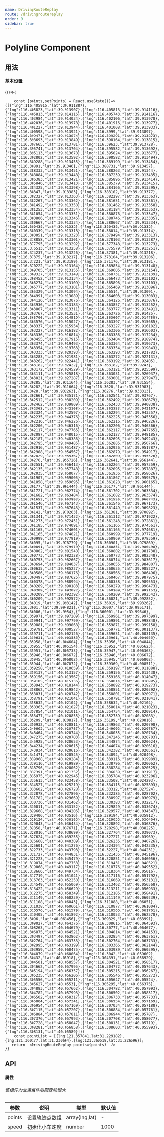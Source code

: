 ```yaml
---
name: DrivingRouteReplay
route: /drivingroutereplay
order: 9
sidebar: true
---
```



# Polyline Component

## 用法
#### 基本设置
<Playground>
    {()=>{
        
        const [points,setPoints] = React.useState(()=>([{"lng":116.405915,"lat":39.911887},{"lng":116.405823,"lat":39.913907},{"lng":116.405813,"lat":39.914116},{"lng":116.405813,"lat":39.914116},{"lng":116.405743,"lat":39.914116},{"lng":116.403984,"lat":39.914034},{"lng":116.402106,"lat":39.913978},{"lng":116.402036,"lat":39.913978},{"lng":116.401916,"lat":39.913977},{"lng":116.401227,"lat":39.913944},{"lng":116.401008,"lat":39.913933},{"lng":116.400598,"lat":39.913921},{"lng":116.3999,"lat":39.913897},{"lng":116.399471,"lat":39.913874},{"lng":116.399291,"lat":39.913873},{"lng":116.398693,"lat":39.913849},{"lng":116.398164,"lat":39.913815},{"lng":116.397665,"lat":39.913781},{"lng":116.39623,"lat":39.913728},{"lng":116.395741,"lat":39.913704},{"lng":116.395582,"lat":39.913692},{"lng":116.395113,"lat":39.913678},{"lng":116.395024,"lat":39.913677},{"lng":116.392802,"lat":39.913592},{"lng":116.390582,"lat":39.913494},{"lng":116.389288,"lat":39.913455},{"lng":116.389199,"lat":39.913454},{"lng":116.38891,"lat":39.91346},{"lng":116.388731,"lat":39.913457},{"lng":116.388333,"lat":39.913451},{"lng":116.388263,"lat":39.91344},{"lng":116.388084,"lat":39.913448},{"lng":116.387239,"lat":39.913435},{"lng":116.386383,"lat":39.913421},{"lng":116.385896,"lat":39.913414},{"lng":116.385846,"lat":39.913413},{"lng":116.385379,"lat":39.913415},{"lng":116.384325,"lat":39.913398},{"lng":116.384166,"lat":39.913395},{"lng":116.38347,"lat":39.913383},{"lng":116.383102,"lat":39.913377},{"lng":116.382327,"lat":39.913363},{"lng":116.382297,"lat":39.913363},{"lng":116.382267,"lat":39.913362},{"lng":116.381651,"lat":39.913361},{"lng":116.381492,"lat":39.913358},{"lng":116.381462,"lat":39.913358},{"lng":116.381253,"lat":39.913354},{"lng":116.381184,"lat":39.913353},{"lng":116.381054,"lat":39.913351},{"lng":116.380876,"lat":39.913347},{"lng":116.380806,"lat":39.913346},{"lng":116.380746,"lat":39.913335},{"lng":116.380667,"lat":39.913334},{"lng":116.380667,"lat":39.913334},{"lng":116.380438,"lat":39.91332},{"lng":116.380438,"lat":39.91332},{"lng":116.380339,"lat":39.913318},{"lng":116.38014,"lat":39.913314},{"lng":116.380051,"lat":39.913323},{"lng":116.379494,"lat":39.913313},{"lng":116.378858,"lat":39.913301},{"lng":116.378103,"lat":39.913287},{"lng":116.377795,"lat":39.913292},{"lng":116.377348,"lat":39.913273},{"lng":116.376513,"lat":39.913258},{"lng":116.375579,"lat":39.913251},{"lng":116.374237,"lat":39.913226},{"lng":116.37381,"lat":39.913218},{"lng":116.37375,"lat":39.913217},{"lng":116.373104,"lat":39.913206},{"lng":116.37221,"lat":39.913189},{"lng":116.371176,"lat":39.913181},{"lng":116.370222,"lat":39.913164},{"lng":116.369854,"lat":39.913148},{"lng":116.369705,"lat":39.913155},{"lng":116.369605,"lat":39.913154},{"lng":116.369327,"lat":39.913149},{"lng":116.368731,"lat":39.913139},{"lng":116.368452,"lat":39.913134},{"lng":116.366473,"lat":39.913102},{"lng":116.366274,"lat":39.913109},{"lng":116.365896,"lat":39.913103},{"lng":116.365777,"lat":39.913101},{"lng":116.365469,"lat":39.913096},{"lng":116.365329,"lat":39.913094},{"lng":116.36514,"lat":39.913091},{"lng":116.364991,"lat":39.913089},{"lng":116.364603,"lat":39.913083},{"lng":116.364126,"lat":39.913076},{"lng":116.364126,"lat":39.913076},{"lng":116.363936,"lat":39.913183},{"lng":116.363857,"lat":39.913252},{"lng":116.363807,"lat":39.913311},{"lng":116.363777,"lat":39.913491},{"lng":116.363767,"lat":39.913531},{"lng":116.363726,"lat":39.91425},{"lng":116.363706,"lat":39.914519},{"lng":116.363607,"lat":39.914758},{"lng":116.363576,"lat":39.915027},{"lng":116.363397,"lat":39.915685},{"lng":116.363337,"lat":39.915954},{"lng":116.363227,"lat":39.916182},{"lng":116.363227,"lat":39.916182},{"lng":116.363306,"lat":39.916603},{"lng":116.363336,"lat":39.916814},{"lng":116.363386,"lat":39.917234},{"lng":116.363455,"lat":39.917915},{"lng":116.363404,"lat":39.918974},{"lng":116.363374,"lat":39.919493},{"lng":116.363364,"lat":39.919673},{"lng":116.363354,"lat":39.919763},{"lng":116.363354,"lat":39.919843},{"lng":116.363333,"lat":39.920393},{"lng":116.363293,"lat":39.921782},{"lng":116.363283,"lat":39.921981},{"lng":116.363272,"lat":39.922131},{"lng":116.363262,"lat":39.922441},{"lng":116.363192,"lat":39.92405},{"lng":116.363182,"lat":39.92422},{"lng":116.363182,"lat":39.9243},{"lng":116.363172,"lat":39.924529},{"lng":116.363121,"lat":39.925599},{"lng":116.363111,"lat":39.925818},{"lng":116.363031,"lat":39.926937},{"lng":116.363021,"lat":39.927287},{"lng":116.363001,"lat":39.927947},{"lng":116.36285,"lat":39.931164},{"lng":116.36283,"lat":39.931554},{"lng":116.36282,"lat":39.931664},{"lng":116.3628,"lat":39.931983},{"lng":116.3628,"lat":39.932263},{"lng":116.36276,"lat":39.933313},{"lng":116.362661,"lat":39.935171},{"lng":116.362541,"lat":39.93767},{"lng":116.362512,"lat":39.938209},{"lng":116.362492,"lat":39.938679},{"lng":116.362462,"lat":39.939809},{"lng":116.362433,"lat":39.940838},{"lng":116.362363,"lat":39.942108},{"lng":116.362353,"lat":39.942167},{"lng":116.362324,"lat":39.942597},{"lng":116.362294,"lat":39.943357},{"lng":116.362235,"lat":39.944376},{"lng":116.362225,"lat":39.945356},{"lng":116.362216,"lat":39.946226},{"lng":116.362216,"lat":39.946226},{"lng":116.362206,"lat":39.946316},{"lng":116.362206,"lat":39.946366},{"lng":116.362117,"lat":39.947765},{"lng":116.362117,"lat":39.947765},{"lng":116.362087,"lat":39.948015},{"lng":116.362127,"lat":39.948185},{"lng":116.362187,"lat":39.948386},{"lng":116.362695,"lat":39.949243},{"lng":116.362795,"lat":39.949485},{"lng":116.362885,"lat":39.950766},{"lng":116.362916,"lat":39.951487},{"lng":116.362926,"lat":39.951787},{"lng":116.362908,"lat":39.954567},{"lng":116.362879,"lat":39.954917},{"lng":116.362829,"lat":39.955367},{"lng":116.362809,"lat":39.955526},{"lng":116.36276,"lat":39.955726},{"lng":116.362641,"lat":39.956144},{"lng":116.362551,"lat":39.956413},{"lng":116.362264,"lat":39.957359},{"lng":116.362135,"lat":39.957748},{"lng":116.362095,"lat":39.957887},{"lng":116.362035,"lat":39.958077},{"lng":116.361936,"lat":39.958626},{"lng":116.361907,"lat":39.959005},{"lng":116.361867,"lat":39.959575},{"lng":116.361858,"lat":39.959695},{"lng":116.361828,"lat":39.960165},{"lng":116.36177,"lat":39.961444},{"lng":116.36177,"lat":39.961444},{"lng":116.361721,"lat":39.962774},{"lng":116.361702,"lat":39.963334},{"lng":116.361682,"lat":39.963484},{"lng":116.361682,"lat":39.963574},{"lng":116.361653,"lat":39.963893},{"lng":116.361556,"lat":39.966743},{"lng":116.361546,"lat":39.967143},{"lng":116.361546,"lat":39.967173},{"lng":116.361537,"lat":39.967643},{"lng":116.361449,"lat":39.969823},{"lng":116.36142,"lat":39.970263},{"lng":116.361381,"lat":39.970892},{"lng":116.361341,"lat":39.971432},{"lng":116.361312,"lat":39.971922},{"lng":116.361273,"lat":39.972451},{"lng":116.361243,"lat":39.972861},{"lng":116.361185,"lat":39.974091},{"lng":116.361165,"lat":39.974561},{"lng":116.361165,"lat":39.974601},{"lng":116.361165,"lat":39.974681},{"lng":116.361165,"lat":39.974821},{"lng":116.360999,"lat":39.977719},{"lng":116.360999,"lat":39.977919},{"lng":116.360969,"lat":39.978359},{"lng":116.36095,"lat":39.978779},{"lng":116.360901,"lat":39.979869},{"lng":116.360891,"lat":39.979979},{"lng":116.360851,"lat":39.980498},{"lng":116.360802,"lat":39.981548},{"lng":116.360802,"lat":39.981738},{"lng":116.360773,"lat":39.982328},{"lng":116.360773,"lat":39.982348},{"lng":116.360753,"lat":39.982667},{"lng":116.360714,"lat":39.983617},{"lng":116.360694,"lat":39.984037},{"lng":116.360655,"lat":39.984807},{"lng":116.360635,"lat":39.985227},{"lng":116.360635,"lat":39.985227},{"lng":116.360586,"lat":39.986176},{"lng":116.360566,"lat":39.986496},{"lng":116.360497,"lat":39.987625},{"lng":116.360467,"lat":39.987975},{"lng":116.360378,"lat":39.988994},{"lng":116.360338,"lat":39.989553},{"lng":116.360289,"lat":39.990183},{"lng":116.360279,"lat":39.990473},{"lng":116.360209,"lat":39.992082},{"lng":116.360209,"lat":39.992152},{"lng":116.360209,"lat":39.992392},{"lng":116.360209,"lat":39.992542},{"lng":116.360209,"lat":39.992572},{"lng":116.36021,"lat":39.992852},{"lng":116.36019,"lat":39.993142},{"lng":116.36019,"lat":39.993262},{"lng":116.3601,"lat":39.994821},{"lng":116.36007,"lat":39.995171},{"lng":116.36006,"lat":39.9954},{"lng":116.360001,"lat":39.99646},{"lng":116.359971,"lat":39.997209},{"lng":116.359961,"lat":39.997399},{"lng":116.359941,"lat":39.997799},{"lng":116.359891,"lat":39.998848},{"lng":116.359881,"lat":39.999068},{"lng":116.359871,"lat":39.999158},{"lng":116.359791,"lat":40.000527},{"lng":116.359771,"lat":40.001137},{"lng":116.359711,"lat":40.002126},{"lng":116.359651,"lat":40.003135},{"lng":116.359631,"lat":40.003585},{"lng":116.35961,"lat":40.004055},{"lng":116.35958,"lat":40.004604},{"lng":116.35956,"lat":40.004844},{"lng":116.35955,"lat":40.005154},{"lng":116.35952,"lat":40.005623},{"lng":116.35951,"lat":40.005733},{"lng":116.35947,"lat":40.006363},{"lng":116.35946,"lat":40.006672},{"lng":116.35946,"lat":40.006672},{"lng":116.35945,"lat":40.006802},{"lng":116.35945,"lat":40.006802},{"lng":116.35944,"lat":40.007072},{"lng":116.359369,"lat":40.008511},{"lng":116.359258,"lat":40.010659},{"lng":116.359197,"lat":40.011888},{"lng":116.359137,"lat":40.013157},{"lng":116.359156,"lat":40.013438},{"lng":116.359156,"lat":40.013567},{"lng":116.359166,"lat":40.014047},{"lng":116.359105,"lat":40.015136},{"lng":116.359014,"lat":40.016885},{"lng":116.358943,"lat":40.018144},{"lng":116.358892,"lat":40.019273},{"lng":116.358862,"lat":40.019842},{"lng":116.358851,"lat":40.020392},{"lng":116.358831,"lat":40.020742},{"lng":116.358801,"lat":40.020971},{"lng":116.358791,"lat":40.021041},{"lng":116.358791,"lat":40.021041},{"lng":116.358632,"lat":40.02104},{"lng":116.358632,"lat":40.02104},{"lng":116.358363,"lat":40.021027},{"lng":116.358014,"lat":40.021023},{"lng":116.357854,"lat":40.021011},{"lng":116.354754,"lat":40.020914},{"lng":116.353477,"lat":40.020855},{"lng":116.352739,"lat":40.02083},{"lng":116.35209,"lat":40.020817},{"lng":116.35199,"lat":40.020816},{"lng":116.350932,"lat":40.020811},{"lng":116.349863,"lat":40.020798},{"lng":116.349663,"lat":40.020787},{"lng":116.349603,"lat":40.020787},{"lng":116.348464,"lat":40.020744},{"lng":116.348035,"lat":40.020734},{"lng":116.347275,"lat":40.020703},{"lng":116.347245,"lat":40.020703},{"lng":116.345925,"lat":40.020653},{"lng":116.344874,"lat":40.020624},{"lng":116.344234,"lat":40.020615},{"lng":116.344074,"lat":40.020616},{"lng":116.343934,"lat":40.020616},{"lng":116.342382,"lat":40.020561},{"lng":116.341471,"lat":40.020545},{"lng":116.34094,"lat":40.020498},{"lng":116.339968,"lat":40.020284},{"lng":116.339116,"lat":40.019989},{"lng":116.339116,"lat":40.019989},{"lng":116.338796,"lat":40.020062},{"lng":116.338796,"lat":40.020062},{"lng":116.338284,"lat":40.020525},{"lng":116.337391,"lat":40.021352},{"lng":116.336838,"lat":40.021917},{"lng":116.335975,"lat":40.022945},{"lng":116.335784,"lat":40.023206},{"lng":116.335613,"lat":40.023458},{"lng":116.33508,"lat":40.024293},{"lng":116.334527,"lat":40.025219},{"lng":116.334115,"lat":40.025893},{"lng":116.333602,"lat":40.026728},{"lng":116.33312,"lat":40.027524},{"lng":116.332878,"lat":40.027896},{"lng":116.332385,"lat":40.028702},{"lng":116.331782,"lat":40.029669},{"lng":116.330997,"lat":40.030979},{"lng":116.330736,"lat":40.031462},{"lng":116.330383,"lat":40.032217},{"lng":116.330011,"lat":40.033152},{"lng":116.329829,"lat":40.033674},{"lng":116.329668,"lat":40.034206},{"lng":116.329577,"lat":40.034547},{"lng":116.329406,"lat":40.03516},{"lng":116.329194,"lat":40.035912},{"lng":116.329124,"lat":40.036183},{"lng":116.329053,"lat":40.036404},{"lng":116.329043,"lat":40.036434},{"lng":116.328892,"lat":40.036876},{"lng":116.32858,"lat":40.037671},{"lng":116.328298,"lat":40.038225},{"lng":116.328016,"lat":40.038699},{"lng":116.327764,"lat":40.039073},{"lng":116.327624,"lat":40.039255},{"lng":116.327271,"lat":40.03969},{"lng":116.326668,"lat":40.040309},{"lng":116.326235,"lat":40.040726},{"lng":116.325601,"lat":40.041276},{"lng":116.324394,"lat":40.042335},{"lng":116.322733,"lat":40.043793},{"lng":116.32227,"lat":40.044231},{"lng":116.321727,"lat":40.044831},{"lng":116.321435,"lat":40.045196},{"lng":116.321223,"lat":40.045479},{"lng":116.320851,"lat":40.046056},{"lng":116.319874,"lat":40.047753},{"lng":116.319431,"lat":40.048521},{"lng":116.319068,"lat":40.049117},{"lng":116.318776,"lat":40.049552},{"lng":116.318666,"lat":40.049734},{"lng":116.318364,"lat":40.05016},{"lng":116.317719,"lat":40.051041},{"lng":116.317116,"lat":40.051792},{"lng":116.316763,"lat":40.052258},{"lng":116.316069,"lat":40.053131},{"lng":116.314549,"lat":40.055069},{"lng":116.313462,"lat":40.056568},{"lng":116.313422,"lat":40.056629},{"lng":116.313211,"lat":40.056933},{"lng":116.312275,"lat":40.058349},{"lng":116.312185,"lat":40.058491},{"lng":116.311149,"lat":40.060239},{"lng":116.311149,"lat":40.060239},{"lng":116.311108,"lat":40.06043},{"lng":116.311088,"lat":40.06051},{"lng":116.311038,"lat":40.060661},{"lng":116.310877,"lat":40.061004},{"lng":116.310576,"lat":40.061579},{"lng":116.310505,"lat":40.061701},{"lng":116.310405,"lat":40.061892},{"lng":116.310053,"lat":40.062578},{"lng":116.3096,"lat":40.063456},{"lng":116.309329,"lat":40.063991},{"lng":116.309027,"lat":40.064376},{"lng":116.308615,"lat":40.064593},{"lng":116.308263,"lat":40.064679},{"lng":116.30777,"lat":40.064677},{"lng":116.306875,"lat":40.064521},{"lng":116.304814,"lat":40.064153},{"lng":116.303497,"lat":40.063862},{"lng":116.302854,"lat":40.063761},{"lng":116.302764,"lat":40.063733},{"lng":116.302764,"lat":40.063733},{"lng":116.302995,"lat":40.063199},{"lng":116.303366,"lat":40.062144},{"lng":116.303959,"lat":40.060475},{"lng":116.303989,"lat":40.060395},{"lng":116.304079,"lat":40.060064},{"lng":116.3042,"lat":40.059602},{"lng":116.30432,"lat":40.05918},{"lng":116.304391,"lat":40.058929},{"lng":116.304501,"lat":40.058557},{"lng":116.304521,"lat":40.058517},{"lng":116.304662,"lat":40.057995},{"lng":116.304772,"lat":40.057643},{"lng":116.305194,"lat":40.056357},{"lng":116.305215,"lat":40.056267},{"lng":116.305235,"lat":40.056206},{"lng":116.305546,"lat":40.055272},{"lng":116.305556,"lat":40.055211},{"lng":116.305647,"lat":40.05524},{"lng":116.305627,"lat":40.0553},{"lng":116.305295,"lat":40.056375},{"lng":116.304883,"lat":40.057662},{"lng":116.304782,"lat":40.057993},{"lng":116.304782,"lat":40.057993},{"lng":116.306502,"lat":40.058317},{"lng":116.306502,"lat":40.058317},{"lng":116.306733,"lat":40.057733},{"lng":116.306884,"lat":40.057341},{"lng":116.306954,"lat":40.057169},{"lng":116.306954,"lat":40.057169},{"lng":116.307034,"lat":40.057188},{"lng":116.307115,"lat":40.057207},{"lng":116.306884,"lat":40.057761},{"lng":116.306884,"lat":40.057811},{"lng":116.306944,"lat":40.05787},{"lng":116.307376,"lat":40.057993},{"lng":116.307708,"lat":40.058077},{"lng":116.307728,"lat":40.058047},{"lng":116.308131,"lat":40.05719},{"lng":116.308281,"lat":40.056858},{"lng":116.308603,"lat":40.055993},{"lng":116.308131,"lat":40.05589}]))
        const pointList = [{lng:121.357841,lat:31.229182},{lng:121.360177,lat:31.230664},{lng:121.360518,lat:31.226696}];
       return  <DrivingRouteReplay points={points}  />
    }}
</Playground>


## API

#### 属性
###### 该组件为业务组件后期变动很大
| 参数 | 说明 | 类型 | 默认值 |
| --- | --- | --- | --- |
| points | 设置轨迹点数组 | array\{lng,lat} | - |
| speed | 初始化小车速度 | number | 1000 |